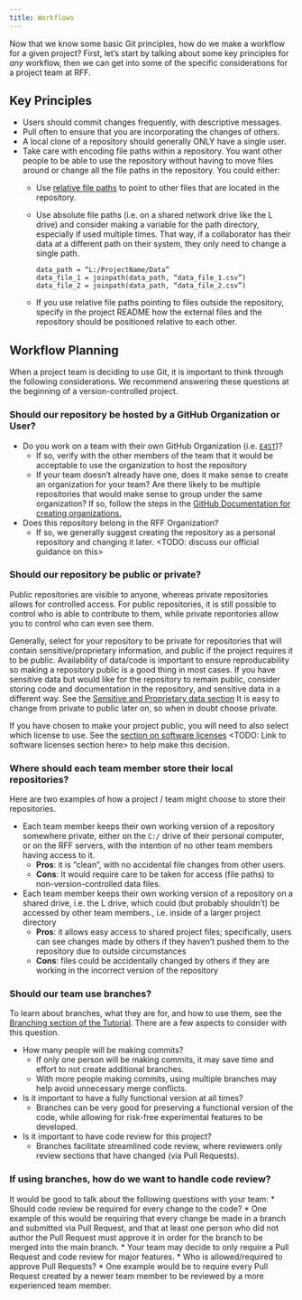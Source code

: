 ```yaml
---
title: Workflows
---
```


Now that we know some basic Git principles, how do we make a workflow for a given project?  First, let's start by talking about some key principles for _any_ workflow, then we can get into some of the specific considerations for a project team at RFF.

## Key Principles

* Users should commit changes frequently, with descriptive messages. 
* Pull often to ensure that you are incorporating the changes of others.
* A local clone of a repository should generally ONLY have a single user.
* Take care with encoding file paths within a repository.
You want other people to be able to use the repository without having to move files around or change all the file paths in the repository.
You could either:
  * Use [relative file paths](<TODO: INSERT LINK TO SQ SECTION>) to point to other files that are located in the repository.
  * Use absolute file paths (i.e. on a shared network drive like the L drive) and consider making a variable for the path directory, especially if used multiple times. That way, if a collaborator has their data at a different path on their system, they only need to change a single path.
    ```
    data_path = “L:/ProjectName/Data”
    data_file_1 = joinpath(data_path, “data_file_1.csv”)
    data_file_2 = joinpath(data_path, “data_file_2.csv”)
    ```

  * If you use relative file paths pointing to files outside the repository, specify in the project README how the external files and the repository should be positioned relative to each other.

## Workflow Planning

When a project team is deciding to use Git, it is important to think through the following considerations.  We recommend answering these questions at the beginning of a version-controlled project.

### Should our repository be hosted by a GitHub Organization or User?

* Do you work on a team with their own GitHub Organization (i.e. [`E4ST`](https://github.com/e4st-dev))?
  * If so, verify with the other members of the team that it would be acceptable to use the organization to host the repository
  * If your team doesn't already have one, does it make sense to create an organization for your team?  Are there likely to be multiple repositories that would make sense to group under the same organization?  If so, follow the steps in the [GitHub Documentation for creating organizations.](https://docs.github.com/en/enterprise-server@3.14/organizations/collaborating-with-groups-in-organizations/creating-a-new-organization-from-scratch)
* Does this repository belong in the RFF Organization?
  * If so, we generally suggest creating the repository as a personal repository and changing it later.  <TODO: discuss our official guidance on this>

### Should our repository be public or private?

Public repositories are visible to anyone, whereas private repositories allows for controlled access.  For public repositories, it is still possible to control who is able to contribute to them, while private reporitories allow you to control who can even see them.

Generally, select for your repository to be private for repositories that will contain sensitive/proprietary information, and public if the project requires it to be public.
Availability of data/code is important to ensure reproducability so making a repository public is a good thing in most cases.
If you have sensitive data but would like for the repository to remain public, consider storing code and documentation in the repository, and sensitive data in a different way.  See the [Sensitive and Proprietary data section](../data-management/sensitive-proprietary.qmd)
It is easy to change from private to public later on, so when in doubt choose private.

If you have chosen to make your project public, you will need to also select which license to use.
See the [section on software licenses]() <TODO: Link to software licenses section here> to help make this decision.

### Where should each team member store their local repositories?

Here are two examples of how a project / team might choose to store their repositories.

* Each team member keeps their own working version of a repository somewhere private, either on the `C:/` drive of their personal computer, or on the RFF servers, with the intention of no other team members having access to it.
  * __Pros__: it is “clean”, with no accidental file changes from other users.
  * __Cons__: It would require care to be taken for access (file paths) to non-version-controlled data files.
* Each team member keeps their own working version of a repository on a shared drive, i.e. the L drive, which could (but probably shouldn’t) be accessed by other team members., i.e. inside of a larger project directory
  * __Pros__: it allows easy access to shared project files; specifically, users can see changes made by others if they haven't pushed them to the repository due to outside circumstances
  * __Cons__: files could be accidentally changed by others if they are working in the incorrect version of the repository

### Should our team use branches?

To learn about branches, what they are for, and how to use them, see the [Branching section of the Tutorial](./tutorial.qmd#branching).  There are a few aspects to consider with this question.

* How many people will be making commits?
  * If only one person will be making commits, it may save time and effort to not create additional branches.
  * With more people making commits, using multiple branches may help avoid unnecessary merge conflicts.
* Is it important to have a fully functional version at all times?
  * Branches can be very good for preserving a functional version of the code, while allowing for risk-free experimental features to be developed.
* Is it important to have code review for this project?
  * Branches facilitate streamlined code review, where reviewers only review sections that have changed (via Pull Requests).

### If using branches, how do we want to handle code review?

It would be good to talk about the following questions with your team:
* Should code review be required for every change to the code?
  * One example of this would be requiring that every change be made in a branch and submitted via Pull Request, and that at least one person who did not author the Pull Request must approve it in order for the branch to be merged into the main branch.
  * Your team may decide to only require a Pull Request and code review for major features.
* Who is allowed/required to approve Pull Requests?
  * One example would be to require every Pull Request created by a newer team member to be reviewed by a more experienced team member.
